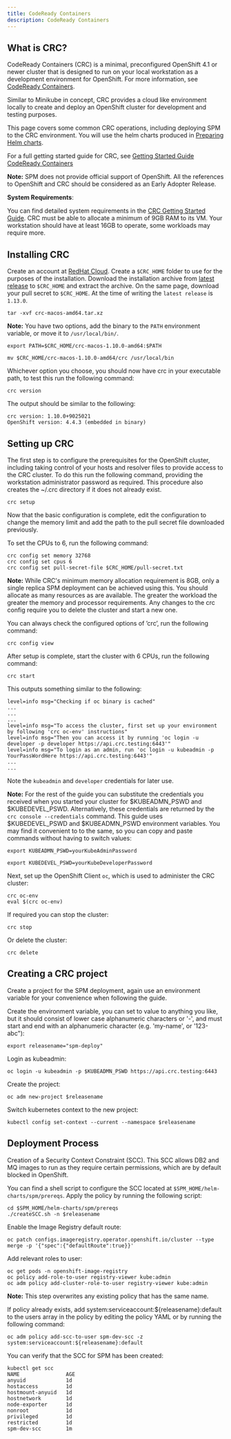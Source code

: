 ```yaml
---
title: CodeReady Containers
description: CodeReady Containers
---
```


## What is CRC?

CodeReady Containers (CRC) is a minimal, preconfigured OpenShift 4.1 or newer cluster that is designed to run on your local workstation as a development environment for OpenShift.
For more information, see [CodeReady Containers](https://github.com/code-ready/crc).

Similar to Minikube in concept, CRC provides a cloud like environment locally to create and deploy an OpenShift cluster for development and testing purposes.

This page covers some common CRC operations, including deploying SPM to the CRC environment. You will use the helm charts produced in [Preparing Helm charts](/04-deployment/hc_deployment).

For a full getting started guide for CRC, see [Getting Started Guide CodeReady Containers](https://access.redhat.com/documentation/en-us/red_hat_codeready_containers/1.8/html/getting_started_guide/index)

<InlineNotification>

**Note:**  SPM does not provide official support of OpenShift. All the references to OpenShift and CRC should be considered as an Early Adopter Release.

</InlineNotification>

**System Requirements**:

You can find detailed system requirements in the [CRC Getting Started Guide](https://code-ready.github.io/crc/#minimum-system-requirements_gsg).
CRC must be able to allocate a minimum of 9GB RAM to its VM.
Your workstation should have at least 16GB to operate, some workloads may require more.

## Installing CRC

Create an account at [RedHat Cloud](https://www.redhat.com/).
Create a `$CRC_HOME` folder to use for the purposes of the installation.
Download the installation archive from [latest release](https://cloud.redhat.com/openshift/install/crc/installer-provisioned) to `$CRC_HOME` and extract the archive.
On the same page, download your pull secret to `$CRC_HOME`. At the time of writing the `latest release` is `1.13.0`.

```shell
tar -xvf crc-macos-amd64.tar.xz
```

<InlineNotification>

**Note:**  You have two options, add the binary to the `PATH` environment variable, or move it to `/usr/local/bin/`.

</InlineNotification>

<Tabs>

<Tab label="Add to the PATH">
<Row>
<Column>

`export PATH=$CRC_HOME/crc-macos-1.10.0-amd64:$PATH`

</Column>
</Row>
</Tab>

<Tab label="/usr/bin/local ">
<Row>
<Column>

`mv $CRC_HOME/crc-macos-1.10.0-amd64/crc /usr/local/bin`

</Column>
</Row>
</Tab>
</Tabs>

Whichever option you choose, you should now have crc in your executable path, to test this run the following command:

```shell
crc version
```

The output should be similar to the following:

```
crc version: 1.10.0+9025021
OpenShift version: 4.4.3 (embedded in binary)
```

## Setting up CRC

The first step is to configure the prerequisites for the OpenShift cluster, including taking control of your hosts and resolver files to provide access to the CRC cluster.
To do this run the following command, providing the workstation administrator password as required.
This procedure also creates the ~/.crc directory if it does not already exist.

```shell
crc setup
```

Now that the basic configuration is complete, edit the configuration to change the memory limit and add the path to the pull secret file downloaded previously.

To set the CPUs to 6, run the following command:

```shell
crc config set memory 32768
crc config set cpus 6
crc config set pull-secret-file $CRC_HOME/pull-secret.txt
```

<InlineNotification>

**Note:**  While CRC's minimum memory allocation requirement is 8GB, only a single replica SPM deployment can be achieved using this.
You should allocate as many resources as are available.
The greater the workload the greater the memory and processor requirements.
Any changes to the crc config require you to delete the cluster and start a new one.

</InlineNotification>

You can always check the configured options of ’crc’, run the following command:

```shell
crc config view
```

After setup is complete, start the cluster with 6 CPUs, run the following command:

```shell
crc start
```

This outputs something similar to the following:

```
level=info msg="Checking if oc binary is cached"
...
...
...
level=info msg="To access the cluster, first set up your environment by following 'crc oc-env' instructions"
level=info msg="Then you can access it by running 'oc login -u developer -p developer https://api.crc.testing:6443'"
level=info msg="To login as an admin, run 'oc login -u kubeadmin -p YourPassWordHere https://api.crc.testing:6443'"
...
...
```

Note the `kubeadmin` and `developer` credentials for later use.

<InlineNotification>

**Note:**  For the rest of the guide you can substitute the credentials you received when you started your cluster for $KUBEADMN_PSWD and $KUBEDEVEL_PSWD.
Alternatively, these credentials are returned by the `crc console --credentials` command.
This guide uses $KUBEDEVEL_PSWD and $KUBEADMN_PSWD environment variables.
You may find it convenient to to the same, so you can copy and paste commands without having to switch values:

`export KUBEADMN_PSWD=yourKubeAdminPassword`

`export KUBEDEVEL_PSWD=yourKubeDeveloperPassword`

</InlineNotification>

Next, set up the OpenShift Client `oc`, which is used to administer the CRC cluster:

```shell
crc oc-env
eval $(crc oc-env)
```

If required you can stop the cluster:

```shell
crc stop
```

Or delete the cluster:

```shell
crc delete
```

## Creating a CRC project

Create a project for the SPM deployment, again use an environment variable for your convenience when following the guide.

Create the environment variable, you can set to value to anything you like, but it should consist of lower case alphanumeric characters or '-', and must start and end with an alphanumeric character (e.g. 'my-name',  or '123-abc"):

```shell
export releasename="spm-deploy"
```

Login as kubeadmin:

```shell
oc login -u kubeadmin -p $KUBEADMN_PSWD https://api.crc.testing:6443
```

Create the project:

```shell
oc adm new-project $releasename
```

Switch kubernetes context to the new project:

```shell
kubectl config set-context --current --namespace $releasename
```

## Deployment Process

Creation of a Security Context Constraint (SCC).
This SCC allows DB2 and MQ images to run as they require certain permissions, which are by default blocked in OpenShift.

You can find a shell script to configure the SCC located at `$SPM_HOME/helm-charts/spm/prereqs`.
Apply the policy by running the following script:

```shell
cd $SPM_HOME/helm-charts/spm/prereqs
./createSCC.sh -n $releasename
```

Enable the Image Registry default route:

```shell
oc patch configs.imageregistry.operator.openshift.io/cluster --type merge -p '{"spec":{"defaultRoute":true}}'

```

Add relevant roles to user:

```shell
oc get pods -n openshift-image-registry
oc policy add-role-to-user registry-viewer kube:admin
oc adm policy add-cluster-role-to-user registry-viewer kube:admin
```

<InlineNotification>

**Note:**  This step overwrites any existing policy that has the same name.

If policy already exists, add system:serviceaccount:${releasename}:default to the users array in the policy by editing the policy YAML or by running the following command:

`oc adm policy add-scc-to-user spm-dev-scc -z system:serviceaccount:${releasename}:default`

</InlineNotification>

You can verify that the SCC for SPM has been created:

```
kubectl get scc
NAME               AGE
anyuid             1d
hostaccess         1d
hostmount-anyuid   1d
hostnetwork        1d
node-exporter      1d
nonroot            1d
privileged         1d
restricted         1d
spm-dev-scc        1m
```
